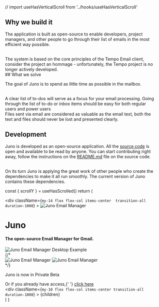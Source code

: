 // import useHasVerticalScroll from '../hooks/useHasVerticalScroll'

<div style={{paddingTop: '12.5%', paddingBottom: '12.5%', borderBottomWidth: '1px', maxWidth: '65ch'}}>


## Why we build it

The application is built as open-source to enable developers, project managers, and other people to go through their list of emails in the most efficient way possible.

<br />
The system is based on the core principles of the Tempo Email client, consider the
project an hommage - unfortunately, the Tempo project is no longer actively developed.

</div>
<div style={{paddingTop: '12.5%', paddingBottom: '12.5%', borderBottomWidth: '1px', display: 'flex', alignItems: 'center', flexDirection: 'column'}}>
<div style={{maxWidth: '65ch'}}>
## What we solve


The goal of Juno is to spend as little time as possible in the mailbox.

<br />
A clear list of to-dos will serve as a focus for your email processing. Going through
the list of to-do or inbox items should be easy for both regular users and power
users
<br />
Files sent via email are considered as valuable as the email text, both the text
and files should never be lost and presented clearly.
</div>
<UspGrid />


</div>
<div style={{paddingTop: '12.5%', maxWidth: '65ch'}}>


## Development

Juno is developed as an open-source application. All the [source code](https://github.com/Elysium-Labs-EU/juno-core/tree/main) is open and available to be read by anyone. You can start contributing right away, follow the instructions on the [README.md](https://github.com/Elysium-Labs-EU/juno-core/tree/main#readme) file on the source code.

<br />
On its turn Juno is applying the great work of other people who create the dependencies
to make it all run smoothly. The current version of Juno contains these dependencies.

</div>


  const { scrollY } = useHasScrolled()
  return (
    <Layout>
      <SEO
        title="Juno"
        description="The open-source Email Manager for Gmail."
      />
      <div className="max-w-7xl mx-4 sm:mx-auto sm:w-full flex flex-col items-center">
        <div
          className={`my-14 flex flex-col items-center 
           transition-all duration-1000`}
        >
          <Image src={JunoLogo} alt="Juno Email Manager" />
          <h1>Juno</h1>
          <h4 className="text-gray-500">
            The open-source Email Manager for Gmail.
          </h4>
          <div className="shadow-lg my-6 rounded-lg">
            <Image src={JunoScreen} alt="Juno Email Manager Desktop Example" />
          </div>
          {/* <div className="flex md:hidden flex-col items-center">
            <Image
              src={SortButton}
              alt="Juno Email Manager"
              className="max-w-l"
            />
            <Image
              src={FocusButton}
              alt="Juno Email Manager"
              className="cursor-pointer"
            />
          </div> */}
        </div>
        <div className="my-6">
          <Label>
            <p>
              Juno is now in <span className="font-semibold">Private Beta</span>
            </p>
          </Label>
        </div>
        <BetaAccessForm scrollY={scrollY} />
        <span>
          Or if you already have access,{' '}
          <a href={process.env.NEXT_PUBLIC_JUNO_APP_LINK} className="underline">
            click here
          </a>
        </span>
        <div className="border-gray-300 h-[1px]" />
        <div
          className={`my-10 flex flex-col items-center transition-all duration-1000`}
        >
          {children}
        </div>
        <Package />
      </div>
    </Layout>
  )
}
